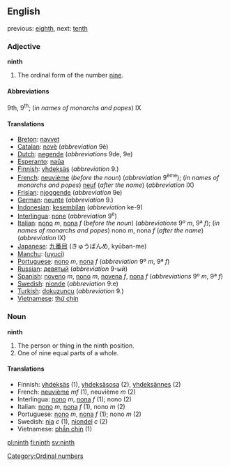 ==English==
previous: [[eighth]], next: [[tenth]]

===Adjective===
'''ninth'''
# The ordinal form of the number [[nine]].

====Abbreviations====
9th, 9<sup>th</sup>; (''in names of monarchs and popes'') IX

====Translations====

*[[Breton]]: [[navvet]]
*[[Catalan]]: [[novè]] (''abbreviation'' 9è)
*[[Dutch]]: [[negende]] (''abbreviations'' 9de, 9e)
*[[Esperanto]]: [[naŭa]]
*[[Finnish]]: [[yhdeksäs]] (''abbreviation'' 9.)
*[[French]]: [[neuvième]] (''before the noun'') (''abbreviation'' 9<sup>ème</sup>); (''in names of monarchs and popes'') [[neuf]] (''after the name'') (''abbreviation'' IX)
*[[Frisian]]: [[njoggende]] (''abbreviation'' 9e)
*[[German]]: [[neunte]] (''abbreviation'' 9.)
*[[Indonesian]]: [[kesembilan]] (''abbreviation'' ke-9)
*[[Interlingua]]: [[none]] (''abbreviation'' 9<sup>e</sup>)
*[[Italian]]: [[nono]] ''m'', [[nona]] ''f'' (''before the noun'') (''abbreviations'' 9º ''m'', 9ª ''f''); (''in names of monarchs and popes'') nono ''m'', nona ''f'' (''after the name'') (''abbreviation'' IX)
*[[Japanese]]: [[九番目]] (きゅうばんめ, kyūban-me)
*[[Manchu]]: ([[uyuci]])
*[[Portuguese]]: [[nono]] ''m'', [[nona]] ''f'' (''abbreviation'' 9º ''m'', 9ª ''f'')
*[[Russian]]: [[девятый]] (''abbreviation'' 9-ый)
*[[Spanish]]: [[noveno]] ''m'', [[nono]] ''m'', [[novena]] ''f'', [[nona]] ''f'' (''abbreviations'' 9º ''m'', 9ª ''f'')
*[[Swedish]]: [[nionde]] (''abbreviation'' 9:e)
*[[Turkish]]: [[dokuzuncu]] (''abbreviation'' 9.)
*[[Vietnamese]]: [[thứ chín]]

===Noun===
'''ninth'''

#The person or thing in the ninth position.
#One of nine equal parts of a whole.

====Translations====

*Finnish: [[yhdeksäs]] (1), [[yhdeksäsosa]] (2), [[yhdeksännes]] (2)
*French: [[neuvième]] ''mf'' (1), neuvième ''m'' (2)
*Interlingua: [[nono]] ''m'', [[nona]] ''f'' (1); nono (2)
*Italian: [[nono]] ''m'', [[nona]] ''f'' (1), nono ''m'' (2)
*Portuguese: [[nono]] ''m'', [[nona]] ''f'' (1); nono ''m'' (2)
*Swedish: [[nia]] ''c'' (1), [[niondel]] ''c'' (2)
*Vietnamese: [[phần chín]] (1)

[[Category:Ordinal numbers]]

[[pl:ninth]]
[[fi:ninth]]
[[sv:ninth]]